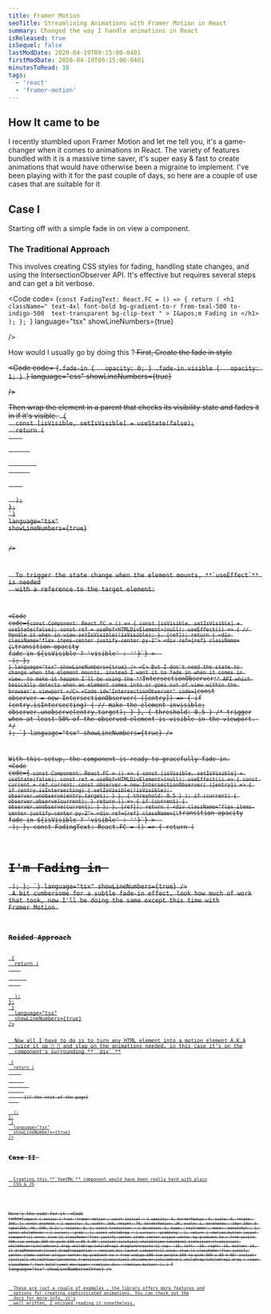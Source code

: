 ```yaml
---
title: Framer Motion
seoTitle: Streamlining Animations with Framer Motion in React
summary: Changed the way I handle animations in React
isReleased: true
isSequel: false
lastModDate: 2020-04-19T09:15:00-0401
firstModDate: 2020-04-19T09:15:00-0401
minutesToRead: 18
tags:
  - 'react'
  - 'framer-motion'
---
```


<H2>How It came to be</H2>
<C>
  I recently stumbled upon
  <L href="https://www.framer.com/motion/">Framer Motion</L>
  and let me tell you, it's a game-changer when it comes to animations in React.
  The variety of features bundled with it is a massive time saver, it's super
  easy & fast to create animations that would have otherwise been a migraine to
  implement. I've been playing with it for the past couple of days, so here are
  a couple of use cases that are suitable for it
</C>
<H2>Case I</H2>
<C>Starting off with a simple fade in on view a component.</C>

<FramerMotionFadeInComponent />

<H3>The Traditional Approach</H3>
<C>
  This involves creating CSS styles for fading, handling state changes, and
  using the
  <L href="#IntersectionObserver">IntersectionObserver</L> API. It's effective but
  requires several steps and can get a bit verbose.
</C>

<Code
  code=
{`const FadingText: React.FC = () => {
  return (
    <h1
      className=" text-4xl font-bold
     bg-gradient-to-r from-teal-500 to-indigo-500 
     text-transparent bg-clip-text "
    >
      I&apos;m Fading in
    </h1>
  );
};
`}
language="tsx"
showLineNumbers={true}

/>

<C>
  How would I usually go by doing this ?<S /> First, Create the fade in style
</C>

<Code
  code=
{`.fade-in {
  opacity: 0;
}
.fade-in.visible {
  opacity: 1;
}
`}
language="css"
showLineNumbers={true}

/>

<C>
  Then wrap the element in a parent that checks its visibility state and fades it in if it's visible.
</C>
<Code
  code=
{`const Component: React.FC = () => {
  const [isVisible, setIsVisible] = useState(false);
  return (
    <div className="flex items-center justify-center py-2">
      <div
        className={\`transition-opacity fade-in \${isVisible ? 'visible' : ''}\`}
      >
        <FadingText />
      </div>
    </div>
  );
};
`}
language="tsx"
showLineNumbers={true}

/>

<C>
  To trigger the state change when the element mounts, **`useEffect`** is needed
  with a reference to the target element:
</C>

<Code
  code={`const Component: React.FC = () => {
  const [isVisible, setIsVisible] = useState(false);
  const ref = useRef<HTMLDivElement>(null);
  useEffect(() => {
    // Handle it when in view
    setIsVisible(!isVisible);
  }, [ref]);
  return (
    <div className="flex items-center justify-center py-2">
      <div
        ref={ref}
        className={\`transition-opacity fade-in \${isVisible ? 'visible' : ''}\`}
      >
        <FadingText />
      </div>
    </div>
  );
};
`}
  language="tsx"
  showLineNumbers={true}
/>
<C>
  But I don't need the state to change when the element mounts, instead I want
  it to fade in when it comes in view, to make it happen I'll be using the
  **`IntersectionObserver`** API which basically detects when an element comes
  into or goes out of view within the browser's viewport
</C>
<Code
  id="IntersectionObserver"
  code={`const observer = new IntersectionObserver(
      ([entry]) => {
        if (entry.isIntersecting) {
            // make the element invisible;
          observer.unobserve(entry.target);
        }
      },
      { threshold: 0.5 } /* trigger when at least 50% of the observed
       element is visible in the viewport. */
    );
`}
  language="tsx"
  showLineNumbers={true}
/>

<C>With this setup, the component is ready to gracefully fade in.</C>
<Code
  code={`
const Component: React.FC = () => {
  const [isVisible, setIsVisible] = useState(false);
  const ref = useRef<HTMLDivElement>(null);
  useEffect(() => {
    const current = ref.current;
    const observer = new IntersectionObserver(
      ([entry]) => {
        if (entry.isIntersecting) {
          setIsVisible(!isVisible);
          observer.unobserve(entry.target);
        }
      },
      { threshold: 0.5 }
    );
    if (current) {
      observer.observe(current);
    }
    return () => {
      if (current) {
        observer.unobserve(current);
      }
    };
  }, [ref]);
  return (
    <div className="flex items-center justify-center py-2">
      <div
        ref={ref}
        className={\`transition-opacity fade-in \${isVisible ? 'visible' : ''}\`}
      >
        <FadingText />
      </div>
    </div>
  );
};
const FadingText: React.FC = () => {
  return (
    <h1 className=" text-4xl font-bold bg-gradient-to-r from-teal-500 to-indigo-500 text-transparent bg-clip-text ">
      I&apos;m Fading in
    </h1>
  );
};
`}
  language="tsx"
  showLineNumbers={true}
/>
<C>
  A bit cumbersome for a subtle fade-in effect, look how much of work that took,
  now I'll be doing the same except this time with
  <L href="https://www.framer.com/motion/">Framer Motion</L>
</C>
<H3>Roided Approach</H3>
<Code
  code={`
const FramerMotionFadeInComponent: React.FC = () => {
  return (
    <div className="flex justify-center items-center py-2">
      <FadingText />
    </div>
  );
};
`}
  language="tsx"
  showLineNumbers={true}
/>

<C>
  Now all I have to do is to turn any HTML element into a motion element A.K.A
  juice it up 💉 💪 and slap on the animations needed, in this case it's on the
  component's surrounding **``div``**
</C>
<Code
  code={`
const FramerMotionFadeInComponent: React.FC = () => {
  return (
     <div className="flex justify-center items-center py-2">
      <motion.div
        viewport={{ once: true }} // only run once per load
        whileInView={{
          opacity: 1,
        }}
        initial={{
          opacity: 0,
        }}
        transition={{
          duration: 1,
          ease: 'easeInOut',
        }}
      >
        <FadingText />
      </motion.div>
      {// the rest of the page}
    </div>
  );
};
`}
  language="tsx"
  showLineNumbers={true}
/>
<S3 />
<H2>Case II </H2>
<C>
  Creating this **`YeetMe`** component would have been really hard with plain
  CSS & JS
</C>

<YeetMe />

<C>Here's the code for it </C>
<Code
  code={`import { motion } from 'framer-motion';
  const initial = {
    opacity: 0,
    borderRadius: 0,
    scale: 0,
    rotate: 360,
  };
  const animate = {
    opacity: 1,
    width: 160,
    height: 70,
    borderRadius: 20,
    scale: 1,
    boxShadow: '10px 10px 0 rgba(255, 46, 199, 0.2)',
    rotate: 0,
  };
  const transition = {
    duration: 1,
    type: 'keyframes',
    ease: 'easeInOut',
  };
  const whileHover = {
    cursor: 'grab',
  };
  const whileDrag = {
    cursor: 'grabbing',
  };
  return (
    <motion.button
      layout
      viewport={{ once: true }}
      className="flex justify-center items-center origin-center bg-gradient-to-r from-purple-500 via-indigo-500 to-pink-500 w-80 h-80"
      initial={initial}
      whileInView={animate}
      transition={transition}
      whileHover={whileHover}
      drag
      whileDrag={whileDrag}
      dragConstraints={{
        top: -10,
        left: -10,
        right: 10,
        bottom: 10,
      }}
      dragMomentum={true}
      dragPropagation
    >
      <motion.div
        layout
        viewport={{ once: true }}
        className="flex justify-center items-center origin-center bg-gradient-to-r from-indigo-500 via-purple-500 to-pink-500 w-80 h-80"
        initial={initial}
        whileInView={animate}
        transition={transition}
        whileHover={whileHover}
        whileDrag={whileDrag}
        drag
      >
        <span className=" font-bold">yeet me</span>
      </motion.div>
    </motion.button>
  );
}
`}
  language="tsx"
  showLineNumbers={true}
/>

<C>
  These are just a couple of examples , the library offers more features and
  options for creating sophisticated animations. You can check out the
  <L href="https://www.framer.com/motion/introduction/">docs</L> for more info, it's
  well written, I enjoyed reading it nonetheless.
</C>
